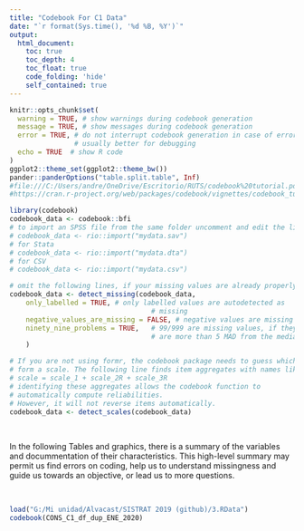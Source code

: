 ```yaml
---
title: "Codebook For C1 Data"
date: "`r format(Sys.time(), '%d %B, %Y')`"
output:
  html_document:
    toc: true
    toc_depth: 4
    toc_float: true
    code_folding: 'hide'
    self_contained: true
---
```


```r
knitr::opts_chunk$set(
  warning = TRUE, # show warnings during codebook generation
  message = TRUE, # show messages during codebook generation
  error = TRUE, # do not interrupt codebook generation in case of errors,
                # usually better for debugging
  echo = TRUE  # show R code
)
ggplot2::theme_set(ggplot2::theme_bw())
pander::panderOptions("table.split.table", Inf)
#file:///C:/Users/andre/OneDrive/Escritorio/RUTS/codebook%20tutorial.pdf
#https://cran.r-project.org/web/packages/codebook/vignettes/codebook_tutorial.html
```

```r
library(codebook)
codebook_data <- codebook::bfi
# to import an SPSS file from the same folder uncomment and edit the line below
# codebook_data <- rio::import("mydata.sav")
# for Stata
# codebook_data <- rio::import("mydata.dta")
# for CSV
# codebook_data <- rio::import("mydata.csv")

# omit the following lines, if your missing values are already properly labelled
codebook_data <- detect_missing(codebook_data,
    only_labelled = TRUE, # only labelled values are autodetected as
                                   # missing
    negative_values_are_missing = FALSE, # negative values are missing values
    ninety_nine_problems = TRUE,   # 99/999 are missing values, if they
                                   # are more than 5 MAD from the median
    )

# If you are not using formr, the codebook package needs to guess which items
# form a scale. The following line finds item aggregates with names like this:
# scale = scale_1 + scale_2R + scale_3R
# identifying these aggregates allows the codebook function to
# automatically compute reliabilities.
# However, it will not reverse items automatically.
codebook_data <- detect_scales(codebook_data)
```
<br>

In the following Tables and graphics, there is a summary of the variables and docummentation of their characteristics. This high-level summary may permit us find errors on coding, help us to understand missingness and guide us towards an objective, or lead us to more questions. 

<br>

```r
load("G:/Mi unidad/Alvacast/SISTRAT 2019 (github)/3.RData")
codebook(CONS_C1_df_dup_ENE_2020)
```
